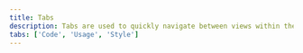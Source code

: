 ```yaml
---
title: Tabs
description: Tabs are used to quickly navigate between views within the same context.
tabs: ['Code', 'Usage', 'Style']
---
```


<ComponentCode
  name="Tabs"
  component="tabs"
  variation="tabs"
  hasReactVersion="tabs--default"
  hasVueVersion="tabs--default"
  hasAngularVersion="?path=/story/tabs--basic"
  codepen="zXqoaz"></ComponentCode>
